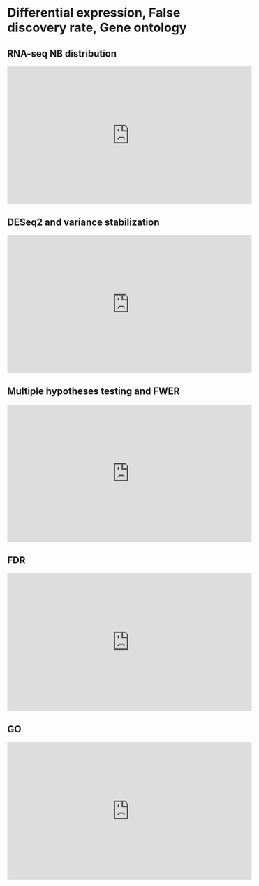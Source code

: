 # Differential expression, False discovery rate, Gene ontology {#de}

## RNA-seq NB distribution

<iframe width="560" height="315" src="https://www.youtube.com/embed/CYHTR1IxwBc" frameborder="0" allow="accelerometer; autoplay; clipboard-write; encrypted-media; gyroscope; picture-in-picture" allowfullscreen></iframe>

## DESeq2 and variance stabilization

<iframe width="560" height="315" src="https://www.youtube.com/embed/CYHTR1IxwBc" frameborder="0" allow="accelerometer; autoplay; clipboard-write; encrypted-media; gyroscope; picture-in-picture" allowfullscreen></iframe>

## Multiple hypotheses testing and FWER

<iframe width="560" height="315" src="https://www.youtube.com/embed/wtU_8UQVZM8" frameborder="0" allow="accelerometer; autoplay; clipboard-write; encrypted-media; gyroscope; picture-in-picture" allowfullscreen></iframe>

## FDR

<iframe width="560" height="315" src="https://www.youtube.com/embed/wtU_8UQVZM8" frameborder="0" allow="accelerometer; autoplay; clipboard-write; encrypted-media; gyroscope; picture-in-picture" allowfullscreen></iframe>

## GO

<iframe width="560" height="315" src="https://www.youtube.com/embed/Q5X934l9vY8" frameborder="0" allow="accelerometer; autoplay; clipboard-write; encrypted-media; gyroscope; picture-in-picture" allowfullscreen></iframe>


